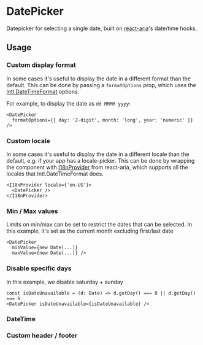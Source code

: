 

<Meta of={ComponentStories} />

<Links
  sourceUrl="https://github.com/equinor/design-system/blob/develop/packages/eds-core-react/src/components/Datepicker/DatePicker.tsx"
  edsSBUrl="https://storybook.eds.equinor.com/?path=/docs/inputs-dates-datepicker--docs"
/>

# DatePicker

Datepicker for selecting a single date, built on [react-aria](https://react-spectrum.adobe.com/react-aria)'s date/time hooks.

<Primary />
<Controls />

## Usage

### Custom display format

In some cases it's useful to display the date in a different format than the default. This can be done by passing a `formatOptions` prop, which uses the [Intl.DateTimeFormat](https://developer.mozilla.org/en-US/docs/Web/JavaScript/Reference/Global_Objects/Intl/DateTimeFormat) options.

For example, to display the date as `dd MMMM yyyy`:
```
<DatePicker
  formatOptions={{ day: '2-digit', month: 'long', year: 'numeric' }} />
```

<Canvas of={ComponentStories.CustomDisplayFormat} />

### Custom locale

In some cases it's useful to display the date in a different locale than the default, e.g. if your app has a locale-picker.
This can be done by wrapping the component with [I18nProvider](https://react-spectrum.adobe.com/react-aria/I18nProvider.html) from react-aria, which supports all the locales that Intl.DateTimeFormat does.

```
<I18nProvider locale={'en-US'}>
  <DatePicker />
</I18nProvider>
```

<Canvas of={ComponentStories.CustomLocale} />

### Min / Max values

Limits on min/max can be set to restrict the dates that can be selected. In this example, it's set as the current month excluding first/last date

```
<DatePicker
  minValue={new Date(...)}
  maxValue={new Date(...)} />
```

<Canvas of={ComponentStories.WithMinAndMaxValue} />

### Disable specific days

In this example, we disable saturday + sunday

```
const isDateUnavailable = (d: Date) => d.getDay() === 0 || d.getDay() === 6
<DatePicker isDateUnavailable={isDateUnavailable} />
```

<Canvas of={ComponentStories.LimitSpecificDays} />

### DateTime

<Canvas of={ComponentStories.DateTime} />

### Custom header / footer

<Canvas of={ComponentStories.CustomHeaderFooter} />